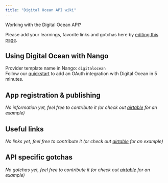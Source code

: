 ```yaml
---
title: "Digital Ocean API wiki"
---
```


Working with the Digital Ocean API?

Please add your learnings, favorite links and gotchas here by [editing this page](https://github.com/nangohq/nango/tree/master/docs/docs/providers/digitalocean.md).

## Using Digital Ocean with Nango[](#using-digital-ocean-with-nango "Direct link to Using Digital Ocean with Nango")

Provider template name in Nango: `digitalocean`  
Follow our [quickstart](/quickstart) to add an OAuth integration with Digital Ocean in 5 minutes.

## App registration & publishing[](#app-registration--publishing "Direct link to App registration & publishing")

_No information yet, feel free to contribute it (or check out [airtable](/providers/airtable) for an example)_

## Useful links[](#useful-links "Direct link to Useful links")

_No links yet, feel free to contribute it (or check out [airtable](/providers/airtable) for an example)_

## API specific gotchas[](#api-specific-gotchas "Direct link to API specific gotchas")

_No gotchas yet, feel free to contribute it (or check out [airtable](/providers/airtable) for an example)_